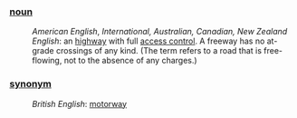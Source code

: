 ===[[noun]]===
:''American English'', ''International, Australian, Canadian, New Zealand English'': an [[highway]] with full [[access control]].  A freeway has no at-grade crossings of any kind. (The term refers to a road that is free-flowing, not to the absence of any charges.)
===[[synonym]]===
:''British English'': [[motorway]]